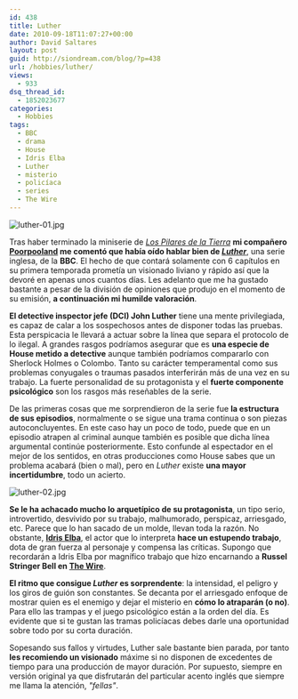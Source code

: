 ```yaml
---
id: 438
title: Luther
date: 2010-09-18T11:07:27+00:00
author: David Saltares
layout: post
guid: http://siondream.com/blog/?p=438
url: /hobbies/luther/
views:
  - 933
dsq_thread_id:
  - 1852023677
categories:
  - Hobbies
tags:
  - BBC
  - drama
  - House
  - Idris Elba
  - Luther
  - misterio
  - policíaca
  - series
  - The Wire
---
```


![luther-01.jpg](/img/wp/luther-01.jpg)

Tras haber terminado la miniserie de [*Los Pilares de la Tierra*](/ocio/series/miniserie-the-pillars-of-the-earth/) **mi compañero [Poorpooland](http://poorpooland.blogspot.com/) me comentó que había oído hablar bien de [*Luther*](http://www.imdb.com/title/tt1474684/)**, una serie inglesa, de la **BBC**. El hecho de que contará solamente con 6 capítulos en su primera temporada prometía un visionado liviano y rápido así que la devoré en apenas unos cuantos días. Les adelanto que me ha gustado bastante a pesar de la división de opiniones que produjo en el momento de su emisión, **a continuación mi humilde valoración**.

**El detective inspector jefe (DCI) John Luther** tiene una mente privilegiada, es capaz de calar a los sospechosos antes de disponer todas las pruebas. Esta perspicacia le llevará a actuar sobre la línea que separa el protocolo de lo ilegal. A grandes rasgos podríamos asegurar que es **una especie de House metido a detective** aunque también podríamos compararlo con Sherlock Holmes o Colombo. Tanto su carácter temperamental como sus problemas conyugales o traumas pasados interferirán más de una vez en su trabajo. La fuerte personalidad de su protagonista y el **fuerte componente psicológico** son los rasgos más reseñables de la serie.

De las primeras cosas que me sorprendieron de la serie fue **la estructura de sus episodios**, normalmente o se sigue una trama continua o son piezas autoconcluyentes. En este caso hay un poco de todo, puede que en un episodio atrapen al criminal aunque también es posible que dicha línea argumental continúe posteriormente. Esto confunde al espectador en el mejor de los sentidos, en otras producciones como House sabes que un problema acabará (bien o mal), pero en *Luther* existe **una mayor incertidumbre**, todo un acierto.

![luther-02.jpg](/img/wp/luther-02.jpg)

**Se le ha achacado mucho lo arquetípico de su protagonista**, un tipo serio, introvertido, desvivido por su trabajo, malhumorado, perspicaz, arriesgado, etc. Parece que lo han sacado de un molde, llevan toda la razón. No obstante, **[Idris Elba](http://www.imdb.com/name/nm0252961/)**, el actor que lo interpreta **hace un estupendo trabajo**, dota de gran fuerza al personaje y compensa las críticas. Supongo que recordarán a Idris Elba por magnífico trabajo que hizo encarnando a **Russel Stringer Bell en [The Wire](http://www.imdb.com/title/tt0306414/)**.

**El ritmo que consigue *Luther* es sorprendente**: la intensidad, el peligro y los giros de guión son constantes. Se decanta por el arriesgado enfoque de mostrar quien es el enemigo y dejar el misterio en **cómo lo atraparán (o no)**. Para ello las trampas y el juego psicológico están a la orden del día. Es evidente que si te gustan las tramas policíacas debes darle una oportunidad sobre todo por su corta duración.

Sopesando sus fallos y virtudes, Luther sale bastante bien parada, por tanto **les recomiendo un visionado** máxime si no disponen de excedentes de tiempo para una producción de mayor duración. Por supuesto, siempre en versión original ya que disfrutarán del particular acento inglés que siempre me llama la atención, *"fellas"*.